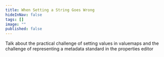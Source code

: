 ```yaml
---
title: When Setting a String Goes Wrong
hideInNav: false
tags: []
image: ""
published: false
---
```


Talk about the practical challenge of setting values in valuemaps and the challenge of representing a metadata standard in the properties editor  
